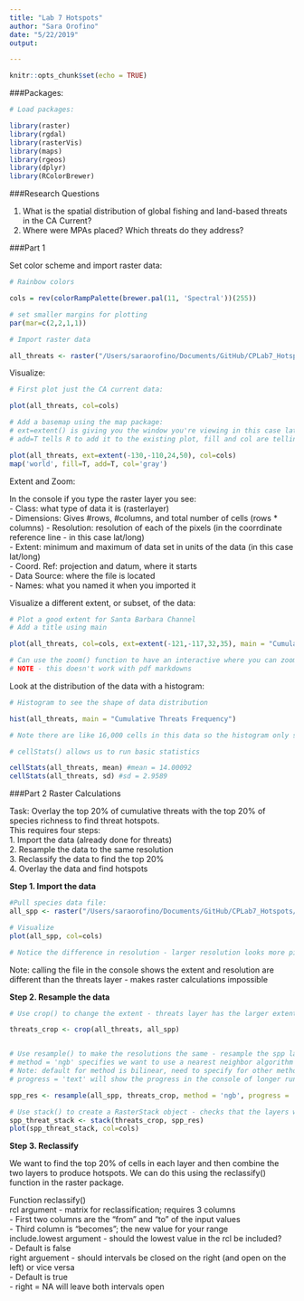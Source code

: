 ```yaml
---
title: "Lab 7 Hotspots"
author: "Sara Orofino"
date: "5/22/2019"
output:

---
```


```r
knitr::opts_chunk$set(echo = TRUE)
```

###Packages:
```r
# Load packages:

library(raster)
library(rgdal)
library(rasterVis)
library(maps)
library(rgeos)
library(dplyr)
library(RColorBrewer)


```

###Research Questions  

 1. What is the spatial distribution of global fishing and land-based threats in the CA Current?  
 2. Where were MPAs placed? Which threats do they address?  
 
###Part 1

Set color scheme and import raster data:  

```r
# Rainbow colors 

cols = rev(colorRampPalette(brewer.pal(11, 'Spectral'))(255))

# set smaller margins for plotting
par(mar=c(2,2,1,1))

# Import raster data

all_threats <- raster("/Users/saraorofino/Documents/GitHub/CPLab7_Hotspots/Threats_data/full_modelnv.tif")

```

Visualize:  

```r

# First plot just the CA current data:

plot(all_threats, col=cols) 

# Add a basemap using the map package:
# ext=extent() is giving you the window you're viewing in this case lat/long
# add=T tells R to add it to the existing plot, fill and col are telling R to fill it in and with what color  

plot(all_threats, ext=extent(-130,-110,24,50), col=cols)
map('world', fill=T, add=T, col='gray')


```

Extent and Zoom:  

In the console if you type the raster layer you see:  
 - Class: what type of data it is (rasterlayer)  
 - Dimensions: Gives #rows, #columns, and total number of cells (rows * columns)
 - Resolution: resolution of each of the pixels (in the coorrdinate reference line - in this case lat/long)  
 - Extent: minimum and maximum of data set in units of the data (in this case lat/long)   
 - Coord. Ref: projection and datum, where it starts        
 - Data Source: where the file is located   
 - Names: what you named it when you imported it     
 
 Visualize a different extent, or subset, of the data:  
 
```r

# Plot a good extent for Santa Barbara Channel 
# Add a title using main

plot(all_threats, col=cols, ext=extent(-121,-117,32,35), main = "Cumulative Threats")

# Can use the zoom() function to have an interactive where you can zoom in by clicking
# NOTE - this doesn't work with pdf markdowns 


```
 
Look at the distribution of the data with a histogram:  

```r
# Histogram to see the shape of data distribution

hist(all_threats, main = "Cumulative Threats Frequency")

# Note there are like 16,000 cells in this data so the histogram only shows a subset of about 1000

# cellStats() allows us to run basic statistics

cellStats(all_threats, mean) #mean = 14.00092
cellStats(all_threats, sd) #sd = 2.9589
```

###Part 2 Raster Calculations   

Task: Overlay the top 20% of cumulative threats with the top 20% of species richness to find threat hotspots.  
This requires four steps:  
 1. Import the data (already done for threats)  
 2. Resample the data to the same resolution  
 3. Reclassify the data to find the top 20%  
 4. Overlay the data and find hotspots  
 
**Step 1. Import the data**    

```r

#Pull species data file:   
all_spp <- raster("/Users/saraorofino/Documents/GitHub/CPLab7_Hotspots/ca_curr_sp_rich.tif")

# Visualize
plot(all_spp, col=cols)

# Notice the difference in resolution - larger resolution looks more pixelated than the threats data 
```

Note: calling the file in the console shows the extent and resolution are different than the threats layer - makes raster calculations impossible   

**Step 2. Resample the data**  

```r

# Use crop() to change the extent - threats layer has the larger extent so we want to crop it to the same extent as the spp layer - crop to lowest common denominator   

threats_crop <- crop(all_threats, all_spp)


# Use resample() to make the resolutions the same - resample the spp layer based on the cropped threats layer 
# method = 'ngb' specifies we want to use a nearest neighbor algorithm to resample (instead of interpolation)
# Note: default for method is bilinear, need to specify for other methods  
# progress = 'text' will show the progress in the console of longer running functions --> great tool 

spp_res <- resample(all_spp, threats_crop, method = 'ngb', progress = 'text')

# Use stack() to create a RasterStack object - checks that the layers will line up decently 
spp_threat_stack <- stack(threats_crop, spp_res)
plot(spp_threat_stack, col=cols)

```

**Step 3. Reclassify**  

We want to find the top 20% of cells in each layer and then combine the two layers to produce hotspots. We can do this using the reclassify() function in the raster package.  

Function reclassify()  
rcl argument - matrix for reclassification; requires 3 columns    
 - First two columns are the "from" and "to" of the input values   
 - Third column is "becomes"; the new value for your range    
include.lowest argument - should the lowest value in the rcl be included?  
 - Default is false   
right arguement - should intervals be closed on the right (and open on the left) or vice versa  
 - Default is true   
 - right = NA will leave both intervals open  
 
 